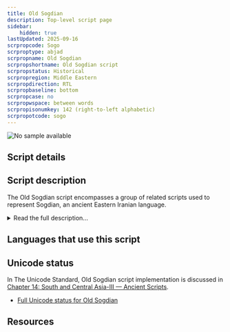 ```yaml
---
title: Old Sogdian
description: Top-level script page
sidebar:
    hidden: true
lastUpdated: 2025-09-16
scrpropcode: Sogo
scrproptype: abjad
scrpropname: Old Sogdian
scrpropshortname: Old Sogdian script
scrpropstatus: Historical
scrpropregion: Middle Eastern
scrpropdirection: RTL
scrpropbaseline: bottom
scrpropcase: no
scrpropwspace: between words
scrpropisonumkey: 142 (right-to-left alphabetic)
scrpropotcode: sogo
---
```



![No sample available](../images/nosample.png)



## Script details

<ScriptDetails />

## Script description

The Old Sogdian script encompasses a group of related scripts used to represent Sogdian, an ancient Eastern Iranian language.

<details>
<summary>Read the full description...</summary>Old Sogdian unifies the scripts used in short inscriptions on coins and vessels, the Ancient Letters and the Kultobe and Upper Indus inscriptions.

Old Sogdian contains 40 characters: 29 letters, 10 numbers, 1 heterogram.

The ordering of numbers follows the right-to-left directionality of the script.
</details>

## Languages that use this script

<WsList script='Sogo' wsMax='5' />

## Unicode status

In The Unicode Standard, Old Sogdian script implementation is discussed in [Chapter 14: South and Central Asia-III — Ancient Scripts](https://www.unicode.org/versions/latest/core-spec/chapter-14/#G49463).

- [Full Unicode status for Old Sogdian](/scrlang/unicode/sogo-unicode)



## Resources

<ScriptResources detailSummary='seemore' />


